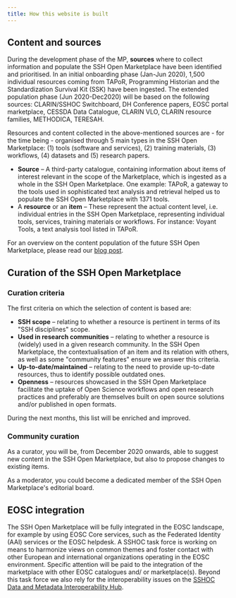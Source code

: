 ```yaml
---
title: How this website is built
---
```


## Content and sources

During the development phase of the MP, **sources** where to collect information
and populate the SSH Open Marketplace have been identified and prioritised. In
an initial onboarding phase (Jan-Jun 2020), 1,500 individual resources coming
from TAPoR, Programming Historian and the Standardization Survival Kit (SSK)
have been ingested. The extended population phase (Jun 2020-Dec2020) will be
based on the following sources: CLARIN/SSHOC Switchboard, DH Conference papers,
EOSC portal marketplace, CESSDA Data Catalogue, CLARIN VLO, CLARIN resource
families, METHODICA, TERESAH.

Resources and content collected in the above-mentioned sources are - for the
time being - organised through 5 main types in the SSH Open Marketplace: (1)
tools (software and services), (2) training materials, (3) workflows, (4)
datasets and (5) research papers.

- **Source** – A third-party catalogue, containing information about items of
  interest relevant in the scope of the Marketplace, which is ingested as a
  whole in the SSH Open Marketplace. One example: TAPoR, a gateway to the tools
  used in sophisticated text analysis and retrieval helped us to populate the
  SSH Open Marketplace with 1371 tools.
- A **resource** or an **item** – These represent the actual content level, i.e.
  individual entries in the SSH Open Marketplace, representing individual tools,
  services, training materials or workflows. For instance: Voyant Tools, a text
  analysis tool listed in TAPoR.

For an overview on the content population of the future SSH Open Marketplace,
please read our
[blog post](https://www.sshopencloud.eu/news/ssh-open-marketplace-whats-it-you/).

## Curation of the SSH Open Marketplace

### Curation criteria

The first criteria on which the selection of content is based are:

- **SSH scope** – relating to whether a resource is pertinent in terms of its
  "SSH disciplines" scope.
- **Used in research communities** – relating to whether a resource is (widely)
  used in a given research community. In the SSH Open Marketplace, the
  contextualisation of an item and its relation with others, as well as some
  "community features" ensure we answer this criteria.
- **Up-to-date/maintained** – relating to the need to provide up-to-date
  resources, thus to identify possible outdated ones.
- **Openness** – resources showcased in the SSH Open Marketplace facilitate the
  uptake of Open Science workflows and open research practices and preferably
  are themselves built on open source solutions and/or published in open
  formats.

During the next months, this list will be enriched and improved.

### Community curation

As a curator, you will be, from December 2020 onwards, able to suggest new
content in the SSH Open Marketplace, but also to propose changes to existing
items.

As a moderator, you could become a dedicated member of the SSH Open
Marketplace's editorial board.

## EOSC integration

The SSH Open Marketplace will be fully integrated in the EOSC landscape, for
example by using EOSC Core services, such as the Federated Identity (AAI)
services or the EOSC helpdesk. A SSHOC task force is working on means to
harmonize views on common themes and foster contact with other European and
international organizations operating in the EOSC environment. Specific
attention will be paid to the integration of the marketplace with other EOSC
catalogues and/ or marketplace(s). Beyond this task force we also rely for the
interoperability issues on the
[SSHOC Data and Metadata Interoperability Hub](https://www.sshopencloud.eu/news/mapping-metadata-interoperability-problems-building-sshoc-interoperability-hub/).

